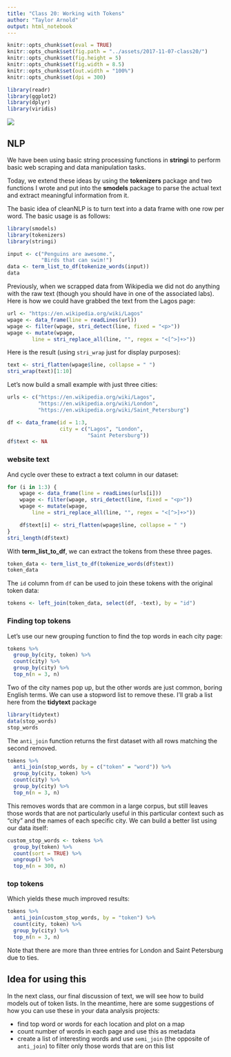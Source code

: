 ```yaml
---
title: "Class 20: Working with Tokens"
author: "Taylor Arnold"
output: html_notebook
---
```



```r
knitr::opts_chunk$set(eval = TRUE)
knitr::opts_chunk$set(fig.path = "../assets/2017-11-07-class20/")
knitr::opts_chunk$set(fig.height = 5)
knitr::opts_chunk$set(fig.width = 8.5)
knitr::opts_chunk$set(out.width = "100%")
knitr::opts_chunk$set(dpi = 300)
```

```r
library(readr)
library(ggplot2)
library(dplyr)
library(viridis)
```

![](../assets/img/data_pipeline_transform.png)

## NLP

We have been using basic string processing functions in **stringi**
to perform basic web scraping and data manipulation tasks.

Today, we extend these ideas by using the **tokenizers** package and
two functions I wrote and put into the **smodels** package to parse
the actual text and extract meaningful information from it.

The basic idea of cleanNLP is to turn text into a data frame with
one row per word. The basic usage is as follows:

```r
library(smodels)
library(tokenizers)
library(stringi)

input <- c("Penguins are awesome.",
           "Birds that can swim!")
data <- term_list_to_df(tokenize_words(input))
data
```

Previously, when we scrapped data from Wikipedia we did
not do anything with the raw text (though you should have
in one of the associated labs). Here is how we could have
grabbed the text from the Lagos page:

```r
url <- "https://en.wikipedia.org/wiki/Lagos"
wpage <- data_frame(line = readLines(url))
wpage <- filter(wpage, stri_detect(line, fixed = "<p>"))
wpage <- mutate(wpage,
        line = stri_replace_all(line, "", regex = "<[^>]+>"))
```

Here is the result (using `stri_wrap` just for display
purposes):

```r
text <- stri_flatten(wpage$line, collapse = " ")
stri_wrap(text)[1:10]
```

Let's now build a small example with just three cities:

```r
urls <- c("https://en.wikipedia.org/wiki/Lagos",
          "https://en.wikipedia.org/wiki/London",
          "https://en.wikipedia.org/wiki/Saint_Petersburg")

df <- data_frame(id = 1:3,
                 city = c("Lagos", "London",
                          "Saint Petersburg"))
df$text <- NA
```

### website text

And cycle over these to extract a text column in our
dataset:

```r
for (i in 1:3) {
    wpage <- data_frame(line = readLines(urls[i]))
    wpage <- filter(wpage, stri_detect(line, fixed = "<p>"))
    wpage <- mutate(wpage,
        line = stri_replace_all(line, "", regex = "<[^>]+>"))

    df$text[i] <- stri_flatten(wpage$line, collapse = " ")
}
stri_length(df$text)
```

With **term_list_to_df**, we can extract the tokens from these three
pages. 

```r
token_data <- term_list_to_df(tokenize_words(df$text))
token_data
```

The `id` column from `df` can be used to join these tokens with the
original token data:

```r
tokens <- left_join(token_data, select(df, -text), by = "id")
```

### Finding top tokens

Let's use our new grouping function to find the top words
in each city page:

```r
tokens %>%
  group_by(city, token) %>%
  count(city) %>%
  group_by(city) %>%
  top_n(n = 3, n)
```

Two of the city names pop up, but the other words are just
common, boring English terms. We can use a stopword list
to remove these. I'll grab a list here from the **tidytext**
package

```r
library(tidytext)
data(stop_words)
stop_words
```

The `anti_join` function returns the first dataset with
all rows matching the second removed.

```r
tokens %>%
  anti_join(stop_words, by = c("token" = "word")) %>%
  group_by(city, token) %>%
  count(city) %>%
  group_by(city) %>%
  top_n(n = 3, n)
```

This removes words that are common in a large corpus, but still leaves
those words that are not particularly useful in this particular context
such as "city" and the names of each specific city. We can build a better
list using our data itself:

```r
custom_stop_words <- tokens %>%
  group_by(token) %>%
  count(sort = TRUE) %>%
  ungroup() %>%
  top_n(n = 300, n)
```

### top tokens

Which yields these much improved results:

```r
tokens %>%
  anti_join(custom_stop_words, by = "token") %>%
  count(city, token) %>%
  group_by(city) %>%
  top_n(n = 3, n)
```

Note that there are more than three entries for London and
Saint Petersburg due to ties.

## Idea for using this

In the next class, our final discussion of text, we will
see how to build models out of token lists. In the meantime,
here are some suggestions of how you can use these in your
data analysis projects:

- find top word or words for each location and plot on a map
- count number of words in each page and use this as metadata
- create a list of interesting words and use `semi_join` (the
opposite of `anti_join`) to filter only those words that
are on this list


